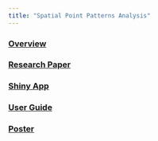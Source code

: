 ```yaml
---
title: "Spatial Point Patterns Analysis"
---
```



### [Overview](overview.html)

### [Research Paper](https://github.com/valtyl/IS415-GAA-Project/tree/master/others)

### [Shiny App](https://valtyl.shinyapps.io/IS415-GAA-Shiny/)

### [User Guide](https://github.com/valtyl/IS415-GAA-Project/tree/master/others)

### [Poster](poster.html)
